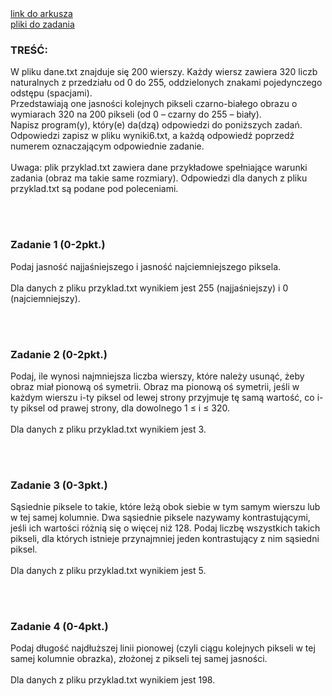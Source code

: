 <div className="box_link"><a className="link" href="https://cke.gov.pl/images/_EGZAMIN_MATURALNY_OD_2015/Arkusze_egzaminacyjne/2017/formula_od_2015/informatyka/MIN-R2_1P-172.pdf">link do arkusza</a>
<br/>
<a className="link" href="http://cke.gov.pl/images/_EGZAMIN_MATURALNY_OD_2015/Arkusze_egzaminacyjne/2017/formula_od_2015/informatyka/Dane_PR2.zip">pliki do zadania</a>
<br/>
</div>

### TREŚĆ:
W pliku dane.txt znajduje się 200 wierszy. Każdy wiersz zawiera 320 liczb naturalnych
z przedziału od 0 do 255, oddzielonych znakami pojedynczego odstępu (spacjami).<br/>
Przedstawiają one jasności kolejnych pikseli czarno-białego obrazu o wymiarach 320 na 200
pikseli (od 0 – czarny do 255 – biały).<br/>
Napisz program(y), który(e) da(dzą) odpowiedzi do poniższych zadań. Odpowiedzi zapisz
w pliku wyniki6.txt, a każdą odpowiedź poprzedź numerem oznaczającym odpowiednie
zadanie.<br/><br/>
<span className="bold">Uwaga</span>: plik przyklad.txt zawiera dane przykładowe spełniające warunki zadania (obraz
ma takie same rozmiary). Odpowiedzi dla danych z pliku przyklad.txt są podane pod
poleceniami. 

<br/><br/>

### Zadanie 1   (0-2pkt.)
Podaj jasność najjaśniejszego i jasność najciemniejszego piksela.<br/><br/>
Dla danych z pliku przyklad.txt wynikiem jest 255 (najjaśniejszy) i 0 (najciemniejszy). 

<br/><br/>

### Zadanie 2   (0-2pkt.)
Podaj, ile wynosi najmniejsza liczba wierszy, które należy usunąć, żeby obraz miał pionową oś
symetrii. Obraz ma pionową oś symetrii, jeśli w każdym wierszu i-ty piksel od lewej strony
przyjmuje tę samą wartość, co i-ty piksel od prawej strony, dla dowolnego 1 ≤ i ≤ 320.<br/><br/>
Dla danych z pliku przyklad.txt wynikiem jest 3. 

<br/><br/>

### Zadanie 3   (0-3pkt.)
Sąsiednie piksele to takie, które leżą obok siebie w tym samym wierszu lub w tej samej
kolumnie. Dwa sąsiednie piksele nazywamy kontrastującymi, jeśli ich wartości różnią się
o więcej niż 128. Podaj liczbę wszystkich takich pikseli, dla których istnieje przynajmniej jeden
kontrastujący z nim sąsiedni piksel.<br/><br/>
Dla danych z pliku przyklad.txt wynikiem jest 5. 

<br/><br/>

### Zadanie 4 (0-4pkt.)
Podaj długość najdłuższej linii pionowej (czyli ciągu kolejnych pikseli w tej samej kolumnie
obrazka), złożonej z pikseli tej samej jasności.<br/><br/>
Dla danych z pliku przyklad.txt wynikiem jest 198. 